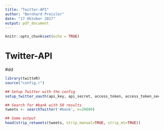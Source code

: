 ```yaml
---
title: "Twitter-API"
author: "Bernhard Preisler"
date: "17 Oktober 2017"
output: pdf_document
---
```


```r
knitr::opts_chunk$set(echo = TRUE)
```

# Twitter-API
#dd
```r
library(twitteR)
source("config.r")

## Setup Twitter with the config
setup_twitter_oauth(api_key, api_secret, access_token, access_token_secret)

## Search for #bank with 50 results
tweets <- searchTwitter('#bank', n=20000)

## Some output
head(strip_retweets(tweets, strip_manual=TRUE, strip_mt=TRUE))
```

